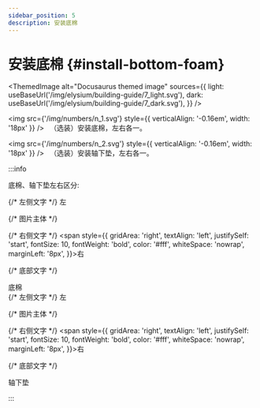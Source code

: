 ```yaml
---
sidebar_position: 5
description: 安装底棉
---
```



# 安装底棉 {#install-bottom-foam}

<ThemedImage
  alt="Docusaurus themed image"
  sources={{
    light: useBaseUrl('/img/elysium/building-guide/7_light.svg'),
    dark: useBaseUrl('/img/elysium/building-guide/7_dark.svg'),
  }}
/>

<img src={'/img/numbers/n_1.svg'} style={{ verticalAlign: '-0.16em', width: '18px' }} /> &nbsp; （选装）安装底棉，左右各一。

<img src={'/img/numbers/n_2.svg'} style={{ verticalAlign: '-0.16em', width: '18px' }} /> &nbsp; （选装）安装轴下垫，左右各一。

:::info

底棉、轴下垫左右区分:

<div className="responsive-image-grid" style={{ 
  display: 'grid',
  gridTemplateAreas: `"left main right" "bottom bottom bottom"`,
  alignItems: 'center',
  gap: '4px 12px', // 纵向间隔 横向间隔
  margin: '20px 0',
  gridTemplateColumns: '1fr auto 1fr', // 关键修改点
  width: '100%', // 确保grid容器占满父级宽度
}}>
  {/* 左侧文字 */}
  <span style={{ 
    gridArea: 'left',
    textAlign: 'right',
    justifySelf: 'end',
    fontSize: 10,
    fontWeight: 'bold',
    color: '#fff',
    whiteSpace: 'nowrap',
    marginRight: '8px',
  }}>左</span>

  {/* 图片主体 */}
  <div className="responsive-image-container" style={{ gridArea: 'main', position: 'relative',  width: '600px', justifySelf: 'center'}}>
    <ThemedImage
    alt="Docusaurus themed image"
    sources={{
    light: useBaseUrl('/img/elysium/building-guide/7_info_2.svg'),
    dark: useBaseUrl('/img/elysium/building-guide/7_info_2_dark.svg'),
  }}
/>
  </div>

  {/* 右侧文字 */}
  <span style={{ 
    gridArea: 'right',
    textAlign: 'left',
    justifySelf: 'start',
    fontSize: 10,
    fontWeight: 'bold',
    color: '#fff',
    whiteSpace: 'nowrap',
    marginLeft: '8px',
  }}>右</span>

  {/* 底部文字 */}
  <div style={{ 
    gridArea: 'bottom',
    textAlign: 'center',
    fontSize: 10,
    fontWeight: 'bold',
    color: '#fff',
    marginTop: '4px',
  }}>
    <Icon icon="fa-solid fa-caret-up" /> 底棉
  </div>
</div>

<div className="responsive-image-grid" style={{ 
  display: 'grid',
  gridTemplateAreas: `"left main right" "bottom bottom bottom"`,
  alignItems: 'center',
  gap: '4px 12px', // 纵向间隔 横向间隔
  margin: '20px 0',
  gridTemplateColumns: '1fr auto 1fr', // 关键修改点
  width: '100%', // 确保grid容器占满父级宽度
}}>
  {/* 左侧文字 */}
  <span style={{ 
    gridArea: 'left',
    textAlign: 'right',
    justifySelf: 'end',
    fontSize: 10,
    fontWeight: 'bold',
    color: '#fff',
    whiteSpace: 'nowrap',
    marginRight: '8px',
  }}>左</span>

  {/* 图片主体 */}
  <div className="responsive-image-container" style={{ gridArea: 'main', position: 'relative',  width: '600px', justifySelf: 'center'}}>
    <ThemedImage
    alt="Docusaurus themed image"
    sources={{
    light: useBaseUrl('/img/elysium/building-guide/7_info_1.svg'),
    dark: useBaseUrl('/img/elysium/building-guide/7_info_1_dark.svg'),
  }}
/>
  </div>

  {/* 右侧文字 */}
  <span style={{ 
    gridArea: 'right',
    textAlign: 'left',
    justifySelf: 'start',
    fontSize: 10,
    fontWeight: 'bold',
    color: '#fff',
    whiteSpace: 'nowrap',
    marginLeft: '8px',
  }}>右</span>

  {/* 底部文字 */}
  <div style={{ 
    gridArea: 'bottom',
    textAlign: 'center',
    fontSize: 10,
    fontWeight: 'bold',
    color: '#fff',
    marginTop: '4px',
  }}>
    <Icon icon="fa-solid fa-caret-up" /> 轴下垫
  </div>
</div>

:::